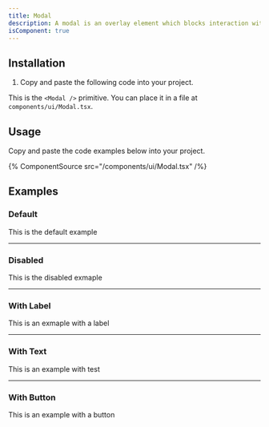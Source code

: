 ```yaml
---
title: Modal
description: A modal is an overlay element which blocks interaction with elements outside it.
isComponent: true
---
```


## Installation

1. Copy and paste the following code into your project.

This is the `<Modal />` primitive. You can place it in a file at `components/ui/Modal.tsx`.

## Usage

Copy and paste the code examples below into your project.

{% ComponentSource src="/components/ui/Modal.tsx" /%}

## Examples

### Default

This is the default example

---

### Disabled

This is the disabled exmaple

---

### With Label

This is an exmaple with a label

---

### With Text

This is an example with test

---

### With Button

This is an example with a button
